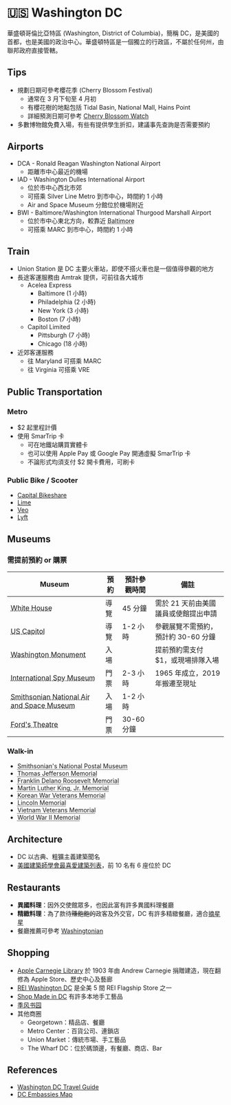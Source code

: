 # 🇺🇸 Washington DC

華盛頓哥倫比亞特區 (Washington, District of Columbia)，簡稱 DC，是美國的首都，也是美國的政治中心。華盛頓特區是一個獨立的行政區，不屬於任何州，由聯邦政府直接管轄。

## Tips

- 規劃日期可參考櫻花季 (Cherry Blossom Festival)
  - 通常在 3 月下旬至 4 月初
  - 有櫻花樹的地點包括 Tidal Basin, National Mall, Hains Point
  - 詳細預測日期可參考 [Cherry Blossom Watch](https://cherryblossomwatch.com/)
- 多數博物館免費入場，有些有提供學生折扣，建議事先查詢是否需要預約

## Airports

- DCA - Ronald Reagan Washington National Airport
  - 距離市中心最近的機場
- IAD - Washington Dulles International Airport
  - 位於市中心西北市郊
  - 可搭乘 Silver Line Metro 到市中心，時間約 1 小時
  - Air and Space Museum 分館位於機場附近
- BWI - Baltimore/Washington International Thurgood Marshall Airport
  - 位於市中心東北方向，較靠近 <abbr title="巴爾的摩">Baltimore</abbr>
  - 可搭乘 MARC 到市中心，時間約 1 小時

## Train

- Union Station 是 DC 主要火車站，即使不搭火車也是一個值得參觀的地方
- 長途客運服務由 Amtrak 提供，可前往各大城市
  - Acelea Express
    - Baltimore (1 小時)
    - Philadelphia (2 小時)
    - New York (3 小時)
    - Boston (7 小時)
  - Capitol Limited
    - Pittsburgh (7 小時)
    - Chicago (18 小時)
- 近郊客運服務
  - 往 Maryland 可搭乘 MARC
  - 往 Virginia 可搭乘 VRE

## Public Transportation

### Metro

- $2 起里程計價
- 使用 SmarTrip 卡
  - 可在地鐵站購買實體卡
  - 也可以使用 Apple Pay 或 Google Pay 開通虛擬 SmarTrip 卡
  - 不論形式均須支付 $2 開卡費用，可刷卡

### Public Bike / Scooter

- [Capital Bikeshare](https://capitalbikeshare.com/)
- [Lime](https://www.li.me/)
- [Veo](https://www.veoride.com/)
- [Lyft](https://www.lyft.com/scooters/washington-dc)

## Museums

### 需提前預約 or 購票

| Museum                                                                            | 預約 | 預計參觀時間 | 備註                                 |
| --------------------------------------------------------------------------------- | ---- | ------------ | ------------------------------------ |
| <abbr title="白宮">White House</abbr>                                             | 導覽 | 45 分鐘      | 需於 21 天前由美國議員或使館提出申請 |
| <abbr title="國會山莊">US Capitol</abbr>                                          | 導覽 | 1-2 小時     | 參觀展覽不需預約，預計約 30-60 分鐘  |
| <abbr title="華盛頓紀念碑">Washington Monument</abbr>                             | 入場 |              | 提前預約需支付 $1，或現場排隊入場    |
| <abbr title="國際間諜博物館">International Spy Museum</abbr>                      | 門票 | 2-3 小時     | 1965 年成立，2019 年搬遷至現址       |
| <abbr title="國家航空太空博物館">Smithsonian National Air and Space Museum</abbr> | 入場 | 1-2 小時     |                                      |
| <abbr title="福特劇院">Ford's Theatre</abbr>                                      | 門票 | 30-60 分鐘   |                                      |

### Walk-in

- <abbr title="國家郵政博物館">Smithsonian's National Postal Museum</abbr>
- <abbr title="傑佛遜紀念堂">Thomas Jefferson Memorial</abbr>
- <abbr title="羅斯福紀念堂">Franklin Delano Roosevelt Memorial</abbr>
- <abbr title="馬丁·路德·金恩博士紀念堂">Martin Luther King, Jr. Memorial</abbr>
- <abbr title="韓戰紀念堂">Korean War Veterans Memorial</abbr>
- <abbr title="林肯紀念堂">Lincoln Memorial</abbr>
- <abbr title="越戰紀念堂">Vietnam Veterans Memorial</abbr>
- <abbr title="二戰紀念堂">World War II Memorial</abbr>

## Architecture

- DC 以古典、粗獷主義建築聞名
- [美國建築師學會最喜愛建築列表](https://en.wikipedia.org/wiki/America%27s_Favorite_Architecture)，前 10 名有 6 座位於 DC

## Restaurants

- **異國料理**：因外交使館眾多，也因此富有許多異國料理餐廳
- **精緻料理**：為了款待~~賺飽飽的~~政客及外交官，DC 有許多精緻餐廳，適合[摘星星](https://guide.michelin.com/us/en/district-of-columbia/washington-dc/restaurants)
- 餐廳推薦可參考 [Washingtonian](https://www.washingtonian.com/)

## Shopping

- [Apple Carnegie Library](https://www.apple.com/retail/carnegielibrary/) 於 1903 年由 Andrew Carnegie 捐贈建造，現在翻修為 Apple Store、歷史中心及藝廊
- [REI Washington DC](https://www.rei.com/stores/washington-dc) 是全美 5 間 REI Flagship Store 之一
- [Shop Made in DC](https://www.shopmadeindc.com/) 有許多本地手工藝品
- [季风书园](https://zh.wikipedia.org/zh-cn/%E5%AD%A3%E9%A3%8E%E4%B9%A6%E5%9B%AD)
- 其他商圈
  - Georgetown：精品店、餐廳
  - Metro Center：百貨公司、連鎖店
  - Union Market：傳統市場、手工藝品
  - The Wharf DC：位於碼頭邊，有餐廳、商店、Bar

## References

- [Washington DC Travel Guide](https://www.washington.org/)
- [DC Embassies Map](https://snazzymaps.com/embed/123076)
